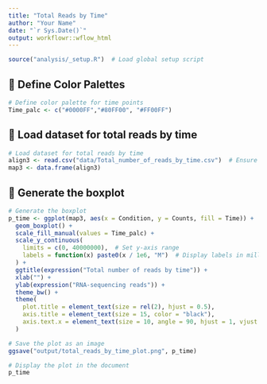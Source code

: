 ```yaml
---
title: "Total Reads by Time"
author: "Your Name"
date: "`r Sys.Date()`"
output: workflowr::wflow_html
---
```


```r
source("analysis/_setup.R")  # Load global setup script
```


## **📍 Define Color Palettes**
```r
# Define color palette for time points
Time_palc <- c("#0000FF","#80FF00", "#FF00FF")
```


## **📍 Load dataset for total reads by time**
```r
# Load dataset for total reads by time
align3 <- read.csv("data/Total_number_of_reads_by_time.csv")  # Ensure this file is inside the 'data/' folder
map3 <- data.frame(align3)
```

## **📍 Generate the boxplot**
```r
# Generate the boxplot
p_time <- ggplot(map3, aes(x = Condition, y = Counts, fill = Time)) +
  geom_boxplot() +
  scale_fill_manual(values = Time_palc) +
  scale_y_continuous(
    limits = c(0, 40000000),  # Set y-axis range
    labels = function(x) paste0(x / 1e6, "M")  # Display labels in millions
  ) +
  ggtitle(expression("Total number of reads by time")) +
  xlab("") +
  ylab(expression("RNA-sequencing reads")) +
  theme_bw() +
  theme(
    plot.title = element_text(size = rel(2), hjust = 0.5),
    axis.title = element_text(size = 15, color = "black"),
    axis.text.x = element_text(size = 10, angle = 90, hjust = 1, vjust = 0.2)
  )

# Save the plot as an image
ggsave("output/total_reads_by_time_plot.png", p_time)

# Display the plot in the document
p_time
```
